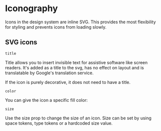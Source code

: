 
<Meta title="Styles/Iconography" />

# Iconography
Icons in the design system are inline SVG. This provides the most flexibility for styling and prevents icons from loading slowly.

## SVG icons

<AllIcons />

`title`

Title allows you to insert invisible text for assistive software like screen readers. It's added as a title to the svg, has no effect on layout and is translatable by Google's translation service.

If the icon is purely decorative, it does not need to have a title.

`color`

You can give the icon a specific fill color:

`size`

Use the size prop to change the size of an icon. Size can be set by using space tokens, type tokens or a hardcoded size value.


